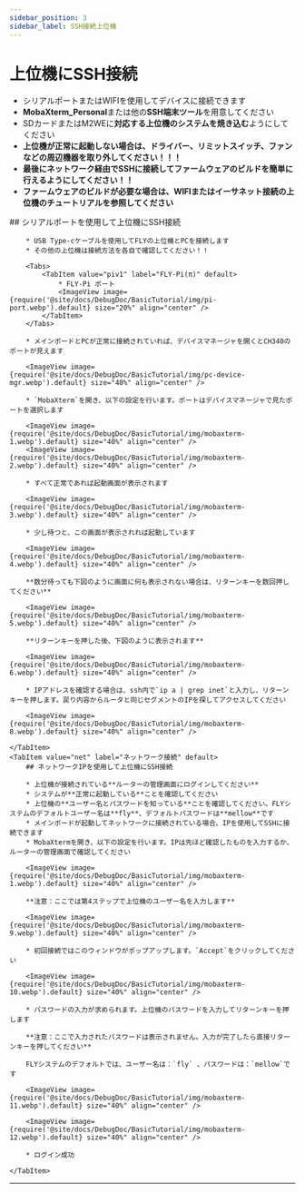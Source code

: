 ```yaml
---
sidebar_position: 3
sidebar_label: SSH接続上位機
---
```


# 上位機にSSH接続

* シリアルポートまたはWIFIを使用してデバイスに接続できます
* **MobaXterm_Personal**または他の**SSH端末ツール**を用意してください
* SDカードまたはM2WEに**対応する上位機のシステムを焼き込む**ようにしてください
* **上位機が正常に起動しない場合は、ドライバー、リミットスイッチ、ファンなどの周辺機器を取り外してください！！！**
* **最後にネットワーク経由でSSHに接続してファームウェアのビルドを簡単に行えるようにしてください！！**
* **ファームウェアのビルドが必要な場合は、WIFIまたはイーサネット接続の上位機のチュートリアルを参照してください**

<Tabs>
    <TabItem value="serial" label="シリアル接続" default>
        ## シリアルポートを使用して上位機にSSH接続

        * USB Type-cケーブルを使用してFLYの上位機とPCを接続します
        * その他の上位機は接続方法を各自で確認してください！！

        <Tabs>
            <TabItem value="piv1" label="FLY-Pi(π)" default>
                * FLY-Pi ポート
                <ImageView image={require('@site/docs/DebugDoc/BasicTutorial/img/pi-port.webp').default} size="20%" align="center" />
            </TabItem>
        </Tabs>

        * メインボードとPCが正常に接続されていれば、デバイスマネージャを開くとCH340のポートが見えます

        <ImageView image={require('@site/docs/DebugDoc/BasicTutorial/img/pc-device-mgr.webp').default} size="40%" align="center" />

        * `MobaXterm`を開き、以下の設定を行います。ポートはデバイスマネージャで見たポートを選択します

        <ImageView image={require('@site/docs/DebugDoc/BasicTutorial/img/mobaxterm-1.webp').default} size="40%" align="center" />
        <ImageView image={require('@site/docs/DebugDoc/BasicTutorial/img/mobaxterm-2.webp').default} size="40%" align="center" />

        * すべて正常であれば起動画面が表示されます

        <ImageView image={require('@site/docs/DebugDoc/BasicTutorial/img/mobaxterm-3.webp').default} size="40%" align="center" />

        * 少し待つと、この画面が表示されれば起動しています

        <ImageView image={require('@site/docs/DebugDoc/BasicTutorial/img/mobaxterm-4.webp').default} size="40%" align="center" />

        **数分待っても下図のように画面に何も表示されない場合は、リターンキーを数回押してください**

        <ImageView image={require('@site/docs/DebugDoc/BasicTutorial/img/mobaxterm-5.webp').default} size="40%" align="center" />

        **リターンキーを押した後、下図のように表示されます**

        <ImageView image={require('@site/docs/DebugDoc/BasicTutorial/img/mobaxterm-6.webp').default} size="40%" align="center" />

        * IPアドレスを確認する場合は、ssh内で`ip a | grep inet`と入力し、リターンキーを押します。戻り内容からルータと同じセグメントのIPを探してアクセスしてください

        <ImageView image={require('@site/docs/DebugDoc/BasicTutorial/img/mobaxterm-8.webp').default} size="40%" align="center" />

    </TabItem>
    <TabItem value="net" label="ネットワーク接続" default>
        ## ネットワークIPを使用して上位機にSSH接続

        * 上位機が接続されている**ルーターの管理画面にログインしてください**
        * システムが**正常に起動している**ことを確認してください
        * 上位機の**ユーザー名とパスワードを知っている**ことを確認してください。FLYシステムのデフォルトユーザー名は**fly**、デフォルトパスワードは**mellow**です
        * メインボードが起動してネットワークに接続されている場合、IPを使用してSSHに接続できます
        * MobaXtermを開き、以下の設定を行います。IPは先ほど確認したものを入力するか、ルーターの管理画面で確認してください

        <ImageView image={require('@site/docs/DebugDoc/BasicTutorial/img/mobaxterm-1.webp').default} size="40%" align="center" />

        **注意：ここでは第4ステップで上位機のユーザー名を入力します**

        <ImageView image={require('@site/docs/DebugDoc/BasicTutorial/img/mobaxterm-9.webp').default} size="40%" align="center" />

        * 初回接続ではこのウィンドウがポップアップします。`Accept`をクリックしてください

        <ImageView image={require('@site/docs/DebugDoc/BasicTutorial/img/mobaxterm-10.webp').default} size="40%" align="center" />

        * パスワードの入力が求められます。上位機のパスワードを入力してリターンキーを押します

        **注意：ここで入力されたパスワードは表示されません。入力が完了したら直接リターンキーを押してください**

        FLYシステムのデフォルトでは、ユーザー名は：`fly` 、パスワードは：`mellow`です

        <ImageView image={require('@site/docs/DebugDoc/BasicTutorial/img/mobaxterm-11.webp').default} size="40%" align="center" />

        <ImageView image={require('@site/docs/DebugDoc/BasicTutorial/img/mobaxterm-12.webp').default} size="40%" align="center" />

        * ログイン成功

    </TabItem>
</Tabs>

----